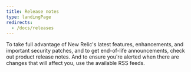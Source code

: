 ```yaml
---
title: Release notes
type: landingPage
redirects:
  - /docs/releases
---
```


To take full advantage of New Relic's latest features, enhancements, and important security patches, and to get end-of-life announcements, check out product release notes. And to ensure you're alerted when there are changes that will affect you, use the available RSS feeds.

<TechTileGrid>
  <TechTile
    name="Android agent"
    icon="logo-android-color"
    to="/docs/release-notes/mobile-release-notes/android-release-notes"
  />

  <TechTile
    name="Browser agent"
    icon="logo-javascript"
    to="/docs/release-notes/new-relic-browser-release-notes/browser-agent-release-notes"
  />

  <TechTile
    name="C SDK"
    icon="logo-c"
    to="/docs/release-notes/agent-release-notes/c-sdk-release-notes"
  />

  <TechTile
    name="Cloud integrations"
    icon="logo-newrelic"
    to="/docs/release-notes/infrastructure-release-notes/cloud-integration-release-notes"
  />

  <TechTile
    name="Containerized private minion (CPM)"
    icon="logo-newrelic"
    to="/docs/release-notes/synthetics-release-notes/containerized-private-minions-release-notes"
  />

  <TechTile
    name="Diagnostics CLI (nrdiag)"
    icon="logo-newrelic"
    to="/docs/release-notes/diagnostics-release-notes/diagnostics-cli-release-notes"
  />

  <TechTile
    name="Go agent"
    icon="logo-go"
    to="/docs/release-notes/agent-release-notes/go-release-notes"
  />

  <TechTile
    name="Infrastructure agent"
    icon="logo-newrelic"
    to="/docs/release-notes/infrastructure-release-notes/infrastructure-agent-release-notes"
  />

  <TechTile
    name="iOS agent"
    icon="logo-apple-color"
    to="/docs/release-notes/mobile-release-notes/ios-release-notes"
  />

  <TechTile
    name="Java agent"
    icon="logo-java"
    to="/docs/release-notes/agent-release-notes/java-release-notes"
  />

  <TechTile
    name="Kubernetes integration"
    icon="logo-kubernetes"
    to="/docs/release-notes/infrastructure-release-notes/kubernetes-integration-release-notes"
  />

  <TechTile
    name="Logs"
    icon="logo-newrelic"
    to="/docs/release-notes/logs-release-notes"
  />

  <TechTile
    name="Mobile app for Android"
    icon="logo-android-color"
    to="/docs/release-notes/mobile-apps-release-notes/new-relic-android-release-notes"
  />

  <TechTile
    name="Mobile app for iOS"
    icon="logo-apple-color"
    to="/docs/release-notes/mobile-apps-release-notes/new-relic-ios-release-notes"
  />

  <TechTile
    name="Mobile app for tvOS"
    icon="logo-apple-color"
    to="/docs/release-notes/mobile-apps-release-notes/new-relic-tvos-release-notes"
  />

  <TechTile
    name=".NET agent"
    icon="logo-dotnet"
    to="/docs/release-notes/agent-release-notes/net-release-notes"
  />

  <TechTile
    name="Node.js agent"
    icon="logo-nodejs"
    to="/docs/release-notes/agent-release-notes/nodejs-release-notes"
  />

  <TechTile
    name="PHP agent"
    icon="logo-php"
    to="/docs/release-notes/agent-release-notes/php-release-notes"
  />

  <TechTile
    name="Python agent"
    icon="logo-python"
    to="/docs/release-notes/agent-release-notes/python-release-notes"
  />

  <TechTile
    name="Ruby agent"
    icon="logo-ruby"
    to="/docs/release-notes/agent-release-notes/ruby-release-notes"
  />

  <TechTile
    name="Service levels"
    icon="logo-newrelic"
    to="/docs/release-notes/service-levels-release-notes"
  />

  <TechTile
    name="tvOS agent"
    icon="logo-apple-color"
    to="/docs/release-notes/mobile-release-notes/tvos-release-notes"
  />

  <TechTile
    name="XCFramework agent"
    icon="logo-apple-color"
    to="/docs/release-notes/mobile-release-notes/xcframework-release-notes"
  />

  <TechTile
    name="React Native agent"
    icon="logo-react"
    to="/docs/release-notes/mobile-release-notes/react-native-release-notes"
  />

  <TechTile
    name="Organization and user management"
    icon="logo-newrelic"
    to="/docs/release-notes/org-user-mgmt-release-notes"
  />
</TechTileGrid>
